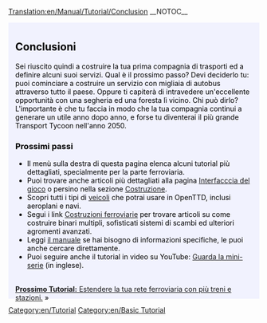 [[Translation:en/Manual/Tutorial/Conclusion]]
__NOTOC__
{{en/Tabs|5|5
|it/Manual/Tutorial/Main Page|1. Inizio<!--
-->|it/Manual/Tutorial/Autobus|2. Autobus<!--
-->|it/Manual/Tutorial/Treni|3. Treni<!--
-->|it/Manual/Tutorial/Aeroplani|4. Aeroplani<!--
-->|it/Manual/Tutorial/Conclusioni|5. Conclusioni}}
<div style="padding:.5em 1em 1em 1em; border-top:none; background-color:#f1f2fe; color:#000;">
{{it/Tutorial}}

==Conclusioni==
Sei riuscito quindi a costruire la tua prima compagnia di trasporti ed a definire alcuni suoi servizi. Qual è il prossimo passo? Devi deciderlo tu: puoi cominciare a costruire un servizio con migliaia di autobus attraverso tutto il paese. Oppure ti capiterà di intravedere un'eccellente opportunità con una segheria ed una foresta lì vicino. Chi può dirlo? L'importante è che tu faccia in modo che la tua compagnia continui a generare un utile anno dopo anno, e forse tu diventerai il più grande Transport Tycoon nell'anno 2050.

===Prossimi passi===
* Il menù sulla destra di questa pagina elenca alcuni tutorial più dettagliati, specialmente per la parte ferroviaria.
* Puoi trovare anche articoli più dettagliati alla pagina [[en/Manual/Game interface|Interfacccia del gioco]] o persino nella sezione [[en/Manual/Construction|Costruzione]].
* Scopri tutti i tipi di [[en/Manual/Vehicles|veicoli]] che potrai usare in OpenTTD, inclusi aeroplani e navi.
* Segui i link [[en/Manual/Railway construction|Costruzioni ferroviarie]] per trovare articoli su come costruire binari multipli, sofisticati sistemi di scambi ed ulteriori agromenti avanzati.
* Leggi [[en/Manual/Main Page|il manuale]] se hai bisogno di informazioni specifiche, le puoi anche cercare direttamente.
* Puoi seguire anche il tutorial in video su YouTube: [http://www.youtube.com/watch?v=KAriYewKvj8&feature=PlayList&p=C168C0CB0588B9A0&index=0&playnext=1 Guarda la mini-serie] (in inglese).

<br style="clear:both;">
<span style="float: right">[[it/Manual/Tutorial/Due banchine|'''Prossimo Tutorial:''' Estendere la tua rete ferroviaria con più treni e stazioni.]] &raquo;</span>

</div>
[[Category:en/Tutorial]]
[[Category:en/Basic Tutorial]]